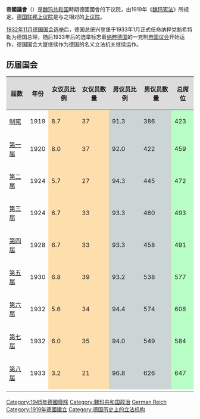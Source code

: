 {{About|威瑪共和國時期的德國國會下議院|其他同名機關|帝国议会}}
'''帝國議會'''（{{lang-de|Reichstag}}）是[[魏玛共和国|魏玛共和国]]時期德國國會的下议院，由1919年《[[魏玛宪法|魏玛宪法]]》所规定。[[魏玛共和国上议院|德国联邦上议院]]是与之相对的[[上议院|上议院]]。

[[1932年11月德国国会选举|1932年11月德国国会选举]]后，德国总统兴登堡于1933年1月正式任命纳粹党魁希特勒为德国总理，随后1933年后的选举标志着[[纳粹德国|纳粹德国]]的一党制[[帝国议会_(纳粹德国)|帝国议会]]开始运作，德国国会大厦继续作为德国的名义立法机关继续运作。
==历届国会==
{| class="wikitable" style="text-align:center"
! style="text-align:center"  style="background:#DCDCDC;"|届数
! style="background:#DCDCDC;"| 年份
! style="background:#DCDCDC;"| 女议员比例 || style="background:#DCDCDC;"| 女议员数量 || style="background:#DCDCDC;"|男议员比例 || style="background:#DCDCDC;"| 男议员数量|| style="background:#DCDCDC;"| 总席位
|-
| [[魏玛国民议会|制宪]]
| 1919
| style="background:#ffdead;"| 8.7
| style="background:#ffdead;"| 37
| style="background:#CBD5D5;"| 91.3
| style="background:#CBD5D5;"| 386
| style="background:#B9FFC5;"| 423
|-
| [[1920年德国国会选举|第一届]]
| 1920
| style="background:#ffdead;"| 8.0
| style="background:#ffdead;"| 37
| style="background:#CBD5D5;"| 92.0
| style="background:#CBD5D5;"| 422
| style="background:#B9FFC5;"| 459
|-
| [[1924年5月德国国会选举|第二届]]
| 1924
| style="background:#ffdead;"| 5.7
| style="background:#ffdead;"| 27
| style="background:#CBD5D5;"| 94.3
| style="background:#CBD5D5;"| 445
| style="background:#B9FFC5;"| 472
|-
| [[1924年12月德国国会选举|第三届]]
| 1924
| style="background:#ffdead;"| 6.7
| style="background:#ffdead;"| 33
| style="background:#CBD5D5;"| 93.3
| style="background:#CBD5D5;"| 460
| style="background:#B9FFC5;"| 493
|-
| [[1928年德国国会选举|第四届]]
| 1928
| style="background:#ffdead;"| 6.7
| style="background:#ffdead;"| 33
| style="background:#CBD5D5;"| 93.3
| style="background:#CBD5D5;"| 458
| style="background:#B9FFC5;"| 491
|-
| [[1930年德国国会选举|第五届]]
| 1930
| style="background:#ffdead;"| 6.8
| style="background:#ffdead;"| 39
| style="background:#CBD5D5;"| 93.2
| style="background:#CBD5D5;"| 538
| style="background:#B9FFC5;"| 577
|-
| [[1932年7月德国国会选举|第六届]]
| 1932
| style="background:#ffdead;"| 5.6
| style="background:#ffdead;"| 34
| style="background:#CBD5D5;"| 94.4
| style="background:#CBD5D5;"| 574
| style="background:#B9FFC5;"| 608
|-
| [[1932年11月德国国会选举|第七届]]
| 1932
| style="background:#ffdead;"| 6.0
| style="background:#ffdead;"| 35
| style="background:#CBD5D5;"| 94.0
| style="background:#CBD5D5;"| 549
| style="background:#B9FFC5;"| 584
|-
| [[1933年3月德国国会选举|第八届]]
| 1933
| style="background:#ffdead;"| 3.2
| style="background:#ffdead;"| 21
| style="background:#CBD5D5;"| 96.8
| style="background:#CBD5D5;"| 626
| style="background:#B9FFC5;"| 647
|-
|}

{{德國國會}}

[[Category:1945年德國廢除|Category:1945年德國廢除]]
[[Category:魏玛共和国政治|Category:魏玛共和国政治]]
[[Category:已不存在的下议院|German Reich]]
[[Category:1919年德國建立|Category:1919年德國建立]]
[[Category:德国历史上的立法机构|Category:德国历史上的立法机构]]